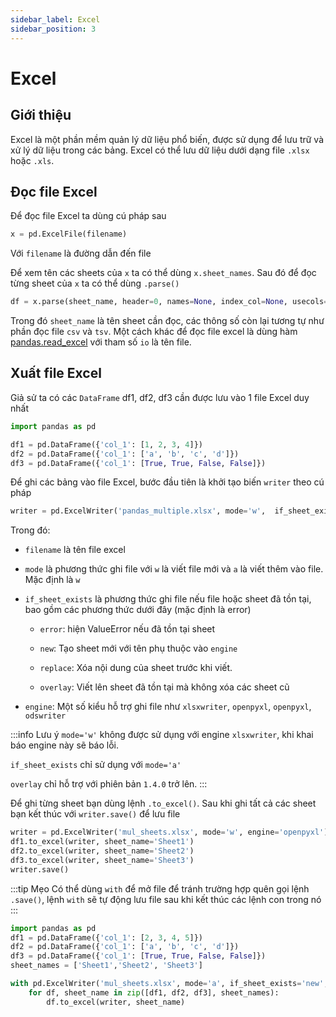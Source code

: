 ```yaml
---
sidebar_label: Excel
sidebar_position: 3
---
```

# Excel

## Giới thiệu
Excel là một phần mềm quản lý dữ liệu phổ biến, được sử dụng để lưu trữ và xử lý dữ liệu trong các bảng. 
Excel có thể lưu dữ liệu dưới dạng file `.xlsx` hoặc `.xls`.


## Đọc file Excel
Để đọc file Excel ta dùng cú pháp sau

```python
x = pd.ExcelFile(filename)
```

Với `filename` là đường dẫn đến file

Để xem tên các sheets của `x` ta có thể dùng `x.sheet_names`. Sau đó để đọc từng sheet của `x` ta có thể dùng `.parse()`
```python
df = x.parse(sheet_name, header=0, names=None, index_col=None, usecols=None, skiprows=None, skipfooter=0, nrows=None)
```
Trong đó `sheet_name` là tên sheet cần đọc, các thông số còn lại tương tự như phần đọc file `csv` và `tsv`. Một cách khác để đọc file excel là dùng hàm [pandas.read_excel](https://pandas.pydata.org/docs/reference/api/pandas.read_excel.html) với tham số `io` là tên file.

## Xuất file Excel
Giả sử ta có các `DataFrame` df1, df2, df3 cần được lưu vào 1 file Excel duy nhất

```python
import pandas as pd

df1 = pd.DataFrame({'col_1': [1, 2, 3, 4]})
df2 = pd.DataFrame({'col_1': ['a', 'b', 'c', 'd']})
df3 = pd.DataFrame({'col_1': [True, True, False, False]})
```
Để ghi các bảng vào file Excel, bước đầu tiên là khởi tạo biến `writer` theo cú pháp

```python
writer = pd.ExcelWriter('pandas_multiple.xlsx', mode='w',  if_sheet_exists=None, engine=None)
```

Trong đó:

- `filename` là tên file excel

- `mode` là phương thức ghi file với `w` là viết file mới và `a` là viết thêm vào file. Mặc định là `w`

- `if_sheet_exists` là phương thức ghi file nếu file hoặc sheet đã tồn tại, bao gồm các phương thức dưới đây (mặc định là error)

    - `error`: hiện ValueError nếu đã tồn tại sheet

    - `new`: Tạo sheet mới với tên phụ thuộc vào `engine`

    - `replace`: Xóa nội dung của sheet trước khi viết.

    - `overlay`: Viết lên sheet đã tồn tại mà không xóa các sheet cũ

- `engine`: Một số kiểu hỗ trợ ghi file như `xlsxwriter`, `openpyxl`, `openpyxl`, `odswriter`

:::info Lưu ý
`mode='w'` không được sử dụng với engine `xlsxwriter`, khi khai báo engine này sẽ báo lỗi.

`if_sheet_exists` chỉ sử dụng với `mode='a'`

`overlay` chỉ hỗ trợ với phiên bản `1.4.0` trở lên.
:::

Để ghi từng sheet bạn dùng lệnh `.to_excel()`. Sau khi ghi tất cả các sheet bạn kết thúc với `writer.save()` để lưu file

```python
writer = pd.ExcelWriter('mul_sheets.xlsx', mode='w', engine='openpyxl')
df1.to_excel(writer, sheet_name='Sheet1')
df2.to_excel(writer, sheet_name='Sheet2')
df3.to_excel(writer, sheet_name='Sheet3')
writer.save()
```

:::tip Mẹo
Có thể dùng `with` để mở file để tránh trường hợp quên gọi lệnh `.save()`, lệnh `with` sẽ tự động lưu file sau khi kết thúc các lệnh con trong nó
:::

```python
import pandas as pd
df1 = pd.DataFrame({'col_1': [2, 3, 4, 5]})
df2 = pd.DataFrame({'col_1': ['a', 'b', 'c', 'd']})
df3 = pd.DataFrame({'col_1': [True, True, False, False]})
sheet_names = ['Sheet1','Sheet2', 'Sheet3']

with pd.ExcelWriter('mul_sheets.xlsx', mode='a', if_sheet_exists='new', engine='openpyxl') as writer:
    for df, sheet_name in zip([df1, df2, df3], sheet_names):
        df.to_excel(writer, sheet_name)
```
